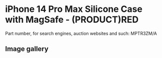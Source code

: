 
# iPhone 14 Pro Max Silicone Case with MagSafe - (PRODUCT)RED

Part number, for search engines, auction websites and such: MPTR3ZM/A

## Image gallery

<div style={{ width: "768px" }}>
  <GalleryComponent
    images={[
      {
        original: "/everysource/MPTR3.png",
        thumbnail: "/everypreview/MPTR3.png",
      },
      {
        original: "/everysource/MPTR3_AV1.png",
        thumbnail: "/everypreview/MPTR3_AV1.png",
      },
      {
        original: "/everysource/MPTR3_AV2.png",
        thumbnail: "/everypreview/MPTR3_AV2.png",
      },
      {
        original: "/everysource/MPTR3_AV3.png",
        thumbnail: "/everypreview/MPTR3_AV3.png",
      }
    ]}
  />
</div>